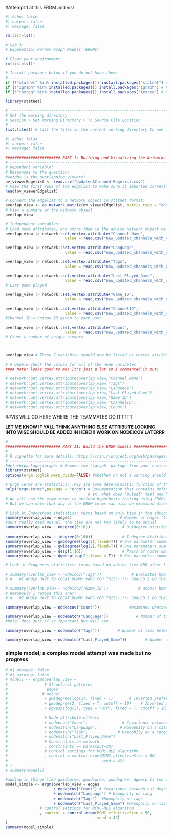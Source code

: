 #Attempt 1 at this ERGM and vis!


```r
#| echo: false
#| output: false
#| message: false

rm(list=ls())

# Lab 3:
# Exponential Random Graph Models (ERGMs)

# Clear your environment
rm(list=ls())

# Install packages below if you do not have them:
# -------------------------------------------------
if (!"statnet" %in% installed.packages()) install.packages("statnet") # For fitting ERGMs
if (!"igraph" %in% installed.packages()) install.packages("igraph") # For network plotting
if (!"texreg" %in% installed.packages()) install.packages("texreg") # For printing "nicer" model output

library(statnet)

# -------------------------------------------------------------------------------------------------
# Set the working directory
# Session > Set Working Directory > To Source File Location
# -------------------------------------------------------------------------------------------------
list.files() # List the files in the current working directory to see if you're in the right directory

```

```r
#| echo: false
#| output: false
#| message: false

######################## PART I: Building and Visualizing the Networks ########################
# ----------------------------------------------------------------------------------------------------
# Dependent variable:
# Responses to the question:
#weight is the overlapping viewers!
ov_viewerEdgelist <- read.csv("Updated&Cleaned-Edgelist.csv")
# View the first rows of the edgelist to make sure it imported correctly:
head(ov_viewerEdgelist)

# Convert the edgelist to a network object in statnet format:
overlap_view <- as.network.matrix(ov_viewerEdgelist, matrix.type = "edgelist")
# View a summary of the network object
overlap_view

# Independent variables:
# Load node attributes, and store them in the advice network object we have created
overlap_view |> network::set.vertex.attribute("Channel_Name",
                          value = read.csv("new_updated_channels_with_count.csv")$Channel_Name) # Categorical variable for channel name. I dont think this one is all that neccesary since they are all unique values but you never know so I added it in lol

overlap_view |> network::set.vertex.attribute("Language",
                          value = read.csv("new_updated_channels_with_count.csv")$Language) # Categorical variable for lang

overlap_view |> network::set.vertex.attribute("Tags",
                          value = read.csv("new_updated_channels_with_count.csv")$Tags) # Categorical variable for tags

overlap_view |> network::set.vertex.attribute("Last_Played_Game",
                          value = read.csv("new_updated_channels_with_count.csv")$Last_Played_Game)
# Last game played

overlap_view |> network::set.vertex.attribute("Game_ID",
                          value = read.csv("new_updated_channels_with_count.csv")$`Game_ID`) # Categorical variable for Game ID, The ID of the game that the user plays. The game is not updated if the ID isn’t a game ID that Twitch recognizes.

overlap_view |> network::set.vertex.attribute("ChannelID",
                          value = read.csv("new_updated_channels_with_count.csv")$ChannelID)
#Channel_ID = Unique ID given to each user

overlap_view |> network::set.vertex.attribute("Count",
                          value = read.csv("new_updated_channels_with_count.csv")$Count)
# Count = number of unique viewers



overlap_view # These 7 variables should now be listed as vertex attributes when viewing the summary of the network
```
```r
# # Double-check the values for all of the node variables
#### Note: looks good to me! It's just a lot so I commented it out!

# network::get.vertex.attribute(overlap_view,"Channel_Name")
# network::get.vertex.attribute(overlap_view,"Tags")
# network::get.vertex.attribute(overlap_view,"Language")
# network::get.vertex.attribute(overlap_view,"Last_Played_Game")
# network::get.vertex.attribute(overlap_view,"Game_ID")
# network::get.vertex.attribute(overlap_view,"ChannelID")
# network::get.vertex.attribute(overlap_view,"Count")
```


##VIS WILL GO HERE WHERE THE TEAMMATES DO ITTTTT


**LET ME KNOW IF YALL THINK ANYTHING ELSE ATTRIBUTE LOOKING INTO WISE SHOULD BE ADDED IN HERE!!! WORK ON NODEICOV LATERRR**
```r
# ----------------------------------------------------------------------------
######################## PART II: Build the ERGM models ########################
#
# R vignette for more details: https://cran.r-project.org/web/packages/ergm/ergm.pdf
# ----------------------------------------------------------------------------
#detach(package:igraph) # Remove the 'igraph' package from your environment. 
library(statnet)
options(ergm.loglik.warn_dyads=FALSE) #Whether or not a warning should be issued when sample space constraints render the observed number of dyads ill-defined

# Ergm Terms are statistics: They are some deterministic function of the ties, node attributes, and edge covariates of a network.
help("ergm-terms",package = "ergm") # Documentation that contains definitions for all of the terms we are using
                                    # ex. what does "mutual" test and how is it calculated
# We will use the ergm-terms to perform hypothesis testing using ERGMs
# But we can note that any of the ERGM terms can also be examined directly for your observed network, by creating a formula in R

# Look at Endogenous statistics: terms based on only ties in the advice network
summary(overlap_view ~ edges)                     # Number of edges (ties)
#dont really need mutual, the ties are not too likely to be mutual
summary(overlap_view ~ odegree(0:10))              # Outdegree distribution. (# of nodes with outdegree of 0, # nodes outdegree of 1, etc., playing with this number, will increase to 10 from 5 (7:19pm 8/21))
                                           
summary(overlap_view ~ idegree(0:100))             # Indegree distribution. (increased to 100 from 65, will decide later whether to increase it more!)
summary(overlap_view ~ gwodegree(log(2),fixed=T)) # One parameter summarizing outdegree distribution - tendency against outdegree hubs
summary(overlap_view ~ gwidegree(log(2),fixed=T)) # One parameters summarizing indegree distribution - tendency against indegree hubs
summary(overlap_view ~ desp(1:10))                 # Pairs of nodes with one shared partner, two shared partners, etc. (increasing up from 5 to 10 shared partners!)
summary(overlap_view ~ dgwesp(log(2),fixed = T))  # One parameter summarizing 

# Look at Exogenous statistics: terms based on advice ties AND other ties / node attributes

# summary(overlap_view ~ nodeicov("Tags"))             # Evaluates how the presence of different tags affects the likelihood of nodes forming connections
# #   #I WOULD HAVE TO CREAT DUMMY VARS FOR THIS!!!!!! SHOULD I DO THAT??

# summary(overlap_view ~ nodeicov("Game_ID"))             # assess how 'Game_ID' attribute affect the likelihood of nodes forming connections (the gameid goes with the last game they played)
# ###Should I remove this one??
# #   #I WOULD HAVE TO CREAT DUMMY VARS FOR THIS!!!!!! SHOULD I DO THAT??

summary(overlap_view ~ nodeocov("Count"))             #examines whether nodes with different values of the Count attribute (number of unique viewers) have varying probabilities of being connected to other nodes. Helps determine if nodes with higher or lower viewer counts are more or less likely to have edges between them.

summary(overlap_view ~ nodematch("Language"))            # Number of ties between users of same language
#Note: Note sure if as important but will see

summary(overlap_view ~ nodematch("Tags"))        # Number of ties between users of the same tag

summary(overlap_view ~ nodematch("Last_Played_Game"))        # Number of ties between people who have the same last game played
```



### simple model; a complex model attempt was made but no progress
```r
# #| message: false
# #| warning: false
# model1 <- ergm(overlap_view ~
#                # Structural patterns
#                 edges
#               # mutual
#                + gwidegree(log(2), fixed = T)       # Inverted preferential attachment (indegree)
#                + gwodegree(2, fixed = T, cutoff = 10)    # Inverted preferential attachment (outdegree)
#                + dgwesp(log(2), type = "OTP", fixed = T, cutoff = 10)    # A modified version of Outgoing Two Path(i->j + i->k->j) structures. Geometrically weighted version of transitivity
#               
#                # Node attribute effects
#                + nodeocov("Count")               # Covariance between out-degree of nodes and attributes of nodes
#                + nodematch("Language")          # Homophily on a categorical variable
#                + nodematch("Tags")             # Homophily on a categorical variable
#                + nodematch("Last_Played_Game")
#                # Constraints on network
#                , constraints =~ bd(maxout=20)                           # This constraint enforces the maximum outdegree is 10 *edit as seen fit*!!
#                # Control settings for MCMC-MLE algorithm
#                , control = control.ergm(MCMC.effectiveSize = 50,
#                                         seed = 42)
# )
# summary(model1)
```

```r
#adding in things like gwidegree, gwodegree, gwodegree, dgwesp is too complex for the model right now
model_simple <- ergm(overlap_view ~ edges 
                     + nodeocov("Count") # Covariance between out-degree of nodes and attributes of nodes
                     + nodematch("Language") # Homophily on lang
                     + nodematch("Tags")  #Homophily on tags
                     + nodematch("Last_Played_Game") #Homophily on last played games
               # Control settings for MCMC-MLE algorithm
               , control = control.ergm(MCMC.effectiveSize = 50,
                                        seed = 42)
)
summary(model_simple)
```


